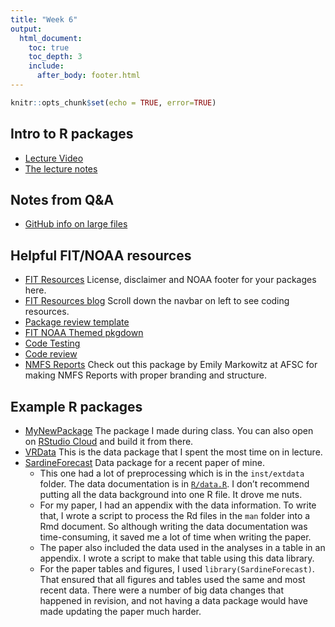 ```yaml
---
title: "Week 6"
output:
  html_document:
    toc: true
    toc_depth: 3
    include:
      after_body: footer.html
---
```


```r
knitr::opts_chunk$set(echo = TRUE, error=TRUE)
```

## Intro to R packages

* [Lecture Video](https://youtu.be/mIGIRzMxSG0)
* [The lecture notes](week6-packages.html)

## Notes from Q&A

* [GitHub info on large files](https://docs.github.com/en/github/managing-large-files/working-with-large-files/conditions-for-large-files)

## Helpful FIT/NOAA resources

* [FIT Resources](https://github.com/nmfs-fish-tools/Resources) License, disclaimer and NOAA footer for your packages here.
* [FIT Resources blog](https://noaa-fisheries-integrated-toolbox.github.io/resources/) Scroll down the navbar on left to see coding resources.
* [Package review template](https://github.com/nmfs-general-modeling-tools/nmfs-general-modeling-tools.github.io/blob/master/.github/ISSUE_TEMPLATE/r-package-code-review.md) 
* [FIT NOAA Themed pkgdown](https://noaa-fisheries-integrated-toolbox.github.io/resources/workshops/NOAA-pkgdown/)
* [Code Testing](https://noaa-fisheries-integrated-toolbox.github.io/resources/best-practices/code-testing/)
* [Code review](https://noaa-fisheries-integrated-toolbox.github.io/resources/best-practices/code-review/)
* [NMFS Reports](https://emilymarkowitz-noaa.github.io/NMFSReports/) Check out this package by Emily Markowitz at AFSC for making NMFS Reports with proper branding and structure.

## Example R packages

* [MyNewPackage](https://github.com/RWorkflow-Workshop-2021/MyNewPackage) The package I made during class. You can also open on [RStudio Cloud](https://rstudio.cloud/project/2574138) and build it from there.
* [VRData](https://nwfsc-math-bio.github.io/VRData/) This is the data package that I spent the most time on in lecture.
* [SardineForecast](https://github.com/eeholmes/SardineForecast) Data package for a recent paper of mine. 
  * This one had a lot of preprocessing which is in the `inst/extdata` folder. The data documentation is in [`R/data.R`](https://github.com/eeholmes/SardineForecast/blob/master/R/data.R). I don't recommend putting all the data background into one R file. It drove me nuts.
  * For my paper, I had an appendix with the data information. To write that, I wrote a script to process the Rd files in the `man` folder into a Rmd document. So although writing the data documentation was time-consuming, it saved me a lot of time when writing the paper.
  * The paper also included the data used in the analyses in a table in an appendix. I wrote a script to make that table using this data library.\
  * For the paper tables and figures, I used `library(SardineForecast)`. That ensured that all figures and tables used the same and most recent data. There were a number of big data changes that happened in revision, and not having a data package would have made updating the paper much harder.
